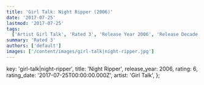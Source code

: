 ```yaml
---
title: 'Girl Talk: Night Ripper (2006)'
date: '2017-07-25'
lastmod: '2017-07-25'
tags:
  ['Artist Girl Talk', 'Rated 3', 'Release Year 2006', 'Release Decade 2000']
summary: 'Rated 3'
authors: ['default']
images: ['/content/images/girl-talk|night-ripper.jpg']
---
```


  key: 'girl-talk|night-ripper',
  title: 'Night Ripper',
  release_year: 2006,
  rating: 6,
  rating_date: '2017-07-25T00:00:00.000Z',
  artist: 'Girl Talk',
};

<MusicRating data={data} />
